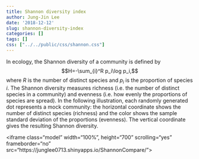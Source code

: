 ```yaml
---
title: Shannon diversity index
author: Jung-Jin Lee
date: '2018-12-12'
slug: shannon-diversity-index
categories: []
tags: []
css: ["../../public/css/shannon.css"]
---
```


In ecology, the Shannon diversity of a community is defined by
$$H=-\sum_{i}^R p_i\log p_i,$$
where $R$ is the number of distinct species and $p_i$ is the proportion of species $i$. The Shannon diversity measures richness (i.e. the number of distinct species in a community) and evenness (i.e. how evenly the proportions of species are spread). In the following illustration, each randomly generated dot represents a mock community: the horizontal coordinate shows the number of distinct species (richness) and the color shows the sample standard deviation of the proportions (evenness). The vertical coordinate gives the resulting Shannon diversity.

<div class="model-box">
<iframe class="model" width="100%", height="700" scrolling="yes" frameborder="no" 
src="https://junglee0713.shinyapps.io/ShannonCompare/"> </iframe>
</div>
